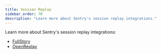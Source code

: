 ```yaml
---
title: Session Replay
sidebar_order: 70
description: "Learn more about Sentry's session replay integrations."
---
```


Learn more about Sentry's session replay integrations:

- [FullStory](https://www.npmjs.com/package/@sentry/fullstory)
- [OpenReplay](https://openreplay.com)

